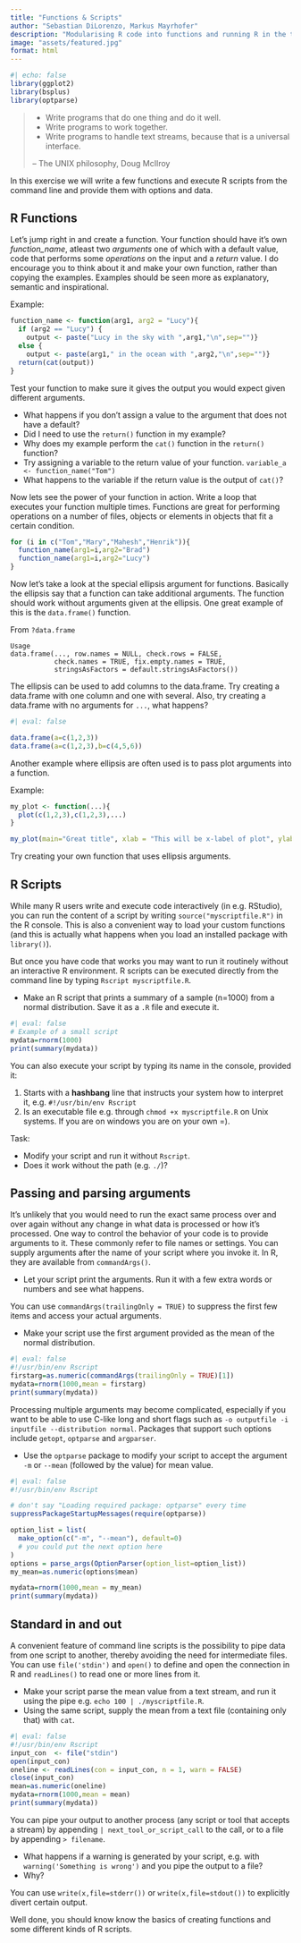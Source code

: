 ```yaml
---
title: "Functions & Scripts"
author: "Sebastian DiLorenzo, Markus Mayrhofer"
description: "Modularising R code into functions and running R in the terminal."
image: "assets/featured.jpg"
format: html
---
```


```r
#| echo: false
library(ggplot2)
library(bsplus)
library(optparse)
```

::: {.callout-note}
> - Write programs that do one thing and do it well.
> - Write programs to work together.
> - Write programs to handle text streams, because that is a universal interface.
>
> -- The UNIX philosophy, Doug McIlroy

In this exercise we will write a few functions and execute R scripts from the command line and provide them with options and data.
:::

## R Functions

Let's jump right in and create a function. Your function should have it's own *function_name*, atleast two *arguments* one of which with a default value, code that performs some *operations* on the input and a *return* value. I do encourage you to think about it and make your own function, rather than copying the examples. Examples should be seen more as explanatory, semantic and inspirational.

Example:

```r
function_name <- function(arg1, arg2 = "Lucy"){
  if (arg2 == "Lucy") {
    output <- paste("Lucy in the sky with ",arg1,"\n",sep="")}
  else {
    output <- paste(arg1," in the ocean with ",arg2,"\n",sep="")}
  return(cat(output))
}
```

Test your function to make sure it gives the output you would expect given different arguments.

- What happens if you don't assign a value to the argument that does not have a default?
- Did I need to use the `return()` function in my example?
- Why does my example perform the `cat()` function in the `return()` function?
- Try assigning a variable to the return value of your function.
  ` variable_a <- function_name("Tom")` 
- What happens to the variable if the return value is the output of `cat()`?

Now lets see the power of your function in action. Write a loop that executes your function multiple times. Functions are great for performing operations on a number of files, objects or elements in objects that fit a certain condition.

```r
for (i in c("Tom","Mary","Mahesh","Henrik")){
  function_name(arg1=i,arg2="Brad")
  function_name(arg1=i,arg2="Lucy")
}
```

Now let's take a look at the special ellipsis argument for functions. Basically the ellipsis say that a function can take additional arguments. The function should work without arguments given at the ellipsis. One great example of this is the `data.frame()` function.

From `?data.frame`

```         
Usage
data.frame(..., row.names = NULL, check.rows = FALSE,
           check.names = TRUE, fix.empty.names = TRUE,
           stringsAsFactors = default.stringsAsFactors())
```

The ellipsis can be used to add columns to the data.frame. Try creating a data.frame with one column and one with several. Also, try creating a data.frame with no arguments for `...`, what happens?

```r
#| eval: false

data.frame(a=c(1,2,3))
data.frame(a=c(1,2,3),b=c(4,5,6))
```

Another example where ellipsis are often used is to pass plot arguments into a function.

Example:

```r
my_plot <- function(...){
  plot(c(1,2,3),c(1,2,3),...)
}

my_plot(main="Great title", xlab = "This will be x-label of plot", ylab="Y label")
```

Try creating your own function that uses ellipsis arguments.

## R Scripts

While many R users write and execute code interactively (in e.g. RStudio), you can run the content of a script by writing `source("myscriptfile.R")` in the R console. This is also a convenient way to load your custom functions (and this is actually what happens when you load an installed package with `library()`).

But once you have code that works you may want to run it routinely without an interactive R environment. R scripts can be executed directly from the command line by typing `Rscript myscriptfile.R`.

- Make an R script that prints a summary of a sample (n=1000) from a normal distribution. Save it as a `.R` file and execute it.

```r
#| eval: false
# Example of a small script
mydata=rnorm(1000)
print(summary(mydata))
```

You can also execute your script by typing its name in the console, provided it:

1. Starts with a **hashbang** line that instructs your system how to interpret it, e.g. `#!/usr/bin/env Rscript`
2. Is an executable file e.g. through `chmod +x myscriptfile.R` on Unix systems. If you are on windows you are on your own =).

Task:

- Modify your script and run it without `Rscript`.
- Does it work without the path (e.g. `./`)?

<!--
```r
#| eval: false
#!/usr/bin/env Rscript
mydata=rnorm(1000)
print(summary(mydata))
```
-->

## Passing and parsing arguments

It's unlikely that you would need to run the exact same process over and over again without any change in what data is processed or how it's processed. One way to control the behavior of your code is to provide arguments to it. These commonly refer to file names or settings. You can supply arguments after the name of your script where you invoke it. In R, they are available from `commandArgs()`.

- Let your script print the arguments. Run it with a few extra words or numbers and see what happens.

You can use `commandArgs(trailingOnly = TRUE)` to suppress the first few items and access your actual arguments.

- Make your script use the first argument provided as the mean of the normal distribution.

```r
#| eval: false
#!/usr/bin/env Rscript
firstarg=as.numeric(commandArgs(trailingOnly = TRUE)[1])
mydata=rnorm(1000,mean = firstarg)
print(summary(mydata))
```

Processing multiple arguments may become complicated, especially if you want to be able to use C-like long and short flags such as `-o outputfile -i inputfile --distribution normal`. Packages that support such options include `getopt`, `optparse` and `argparser`.

- Use the `optparse` package to modify your script to accept the argument `-m` or `--mean` (followed by the value) for mean value.

```r
#| eval: false
#!/usr/bin/env Rscript

# don't say "Loading required package: optparse" every time
suppressPackageStartupMessages(require(optparse))

option_list = list(
  make_option(c("-m", "--mean"), default=0)
  # you could put the next option here
)
options = parse_args(OptionParser(option_list=option_list))
my_mean=as.numeric(options$mean)

mydata=rnorm(1000,mean = my_mean)
print(summary(mydata))
```

## Standard in and out

A convenient feature of command line scripts is the possibility to pipe data from one script to another, thereby avoiding the need for intermediate files. You can use `file('stdin')` and `open()` to define and open the connection in R and `readLines()` to read one or more lines from it.

- Make your script parse the mean value from a text stream, and run it using the pipe e.g. `echo 100 | ./myscriptfile.R`.
- Using the same script, supply the mean from a text file (containing only that) with `cat`.

```r
#| eval: false
#!/usr/bin/env Rscript
input_con  <- file("stdin")
open(input_con)
oneline <- readLines(con = input_con, n = 1, warn = FALSE)
close(input_con)
mean=as.numeric(oneline)
mydata=rnorm(1000,mean = mean)
print(summary(mydata))
```

You can pipe your output to another process (any script or tool that accepts a stream) by appending `| next_tool_or_script_call` to the call, or to a file by appending `> filename`.

- What happens if a warning is generated by your script, e.g. with `warning('Something is wrong')` and you pipe the output to a file?
- Why?

You can use `write(x,file=stderr())` or `write(x,file=stdout())` to explicitly divert certain output.

Well done, you should know know the basics of creating functions and some different kinds of R scripts.

<!-- # Bonus challenges

If you have time, practice by writing an R script that you need in your own work, or select either of the following:

* Write a script that parses any text stream by line from either a file (when specified) or *stdin*, and writes to either another file (when specified) or *stdout*. Each line is written with a certain probability which is also provided as an argument (lines that start with **#** are always written). Report to *stderr* the number of lines read and written. Try your script on any *fastq*, *bam*/*sam*, or *vcf*-formatted data.

* Write a script that summarizes the content of a table contained in a plain text file. The table is supplied either as a file (when specified) or as a stream. Make sure any lines starting with *#* are ignored. For speed, do not use more than a maximum of 1000 lines as default, or another number if supplied as an argument. Try your script on any tabular data you have available.

-->
